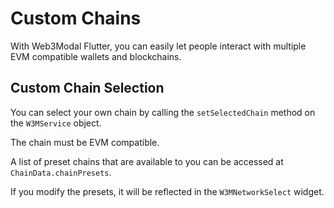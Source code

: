 
# Custom Chains

With Web3Modal Flutter, you can easily let people interact with multiple EVM compatible wallets and blockchains.

<CloudBanner />

## Custom Chain Selection

You can select your own chain by calling the `setSelectedChain` method on the `W3MService` object.

The chain must be EVM compatible.

A list of preset chains that are available to you can be accessed at `ChainData.chainPresets`.

If you modify the presets, it will be reflected in the `W3MNetworkSelect` widget.